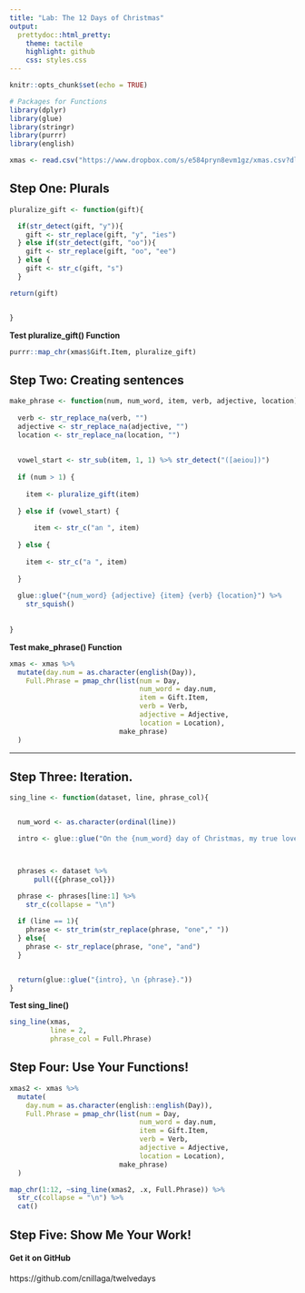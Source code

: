 ```yaml
---
title: "Lab: The 12 Days of Christmas"
output:
  prettydoc::html_pretty:
    theme: tactile
    highlight: github
    css: styles.css
---
```


```r
knitr::opts_chunk$set(echo = TRUE)

# Packages for Functions
library(dplyr)
library(glue)
library(stringr)
library(purrr)
library(english)
```




```r
xmas <- read.csv("https://www.dropbox.com/s/e584pryn8evm1gz/xmas.csv?dl=1")
```


## Step One:  Plurals


```r
pluralize_gift <- function(gift){

  if(str_detect(gift, "y")){
    gift <- str_replace(gift, "y", "ies")
  } else if(str_detect(gift, "oo")){
    gift <- str_replace(gift, "oo", "ee")
  } else {
    gift <- str_c(gift, "s")
  }

return(gift)


}
```


**Test pluralize_gift() Function**

```r
purrr::map_chr(xmas$Gift.Item, pluralize_gift)
```


## Step Two: Creating sentences


```r
make_phrase <- function(num, num_word, item, verb, adjective, location) {
  
  verb <- str_replace_na(verb, "")
  adjective <- str_replace_na(adjective, "")
  location <- str_replace_na(location, "")
  
  
  vowel_start <- str_sub(item, 1, 1) %>% str_detect("([aeiou])")
  
  if (num > 1) {
    
    item <- pluralize_gift(item)
    
  } else if (vowel_start) {
  
      item <- str_c("an ", item)
    
  } else {
    
    item <- str_c("a ", item)
    
  }
  
  glue::glue("{num_word} {adjective} {item} {verb} {location}") %>%
    str_squish()
  
  
}
```


**Test make_phrase() Function**


```r
xmas <- xmas %>%
  mutate(day.num = as.character(english(Day)), 
    Full.Phrase = pmap_chr(list(num = Day, 
                                num_word = day.num, 
                                item = Gift.Item, 
                                verb = Verb, 
                                adjective = Adjective, 
                                location = Location), 
                           make_phrase)
  )
```


---


## Step Three:  Iteration.

```r
sing_line <- function(dataset, line, phrase_col){


  num_word <- as.character(ordinal(line))

  intro <- glue::glue("On the {num_word} day of Christmas, my true love sent to me")



  phrases <- dataset %>% 
      pull({{phrase_col}})

  phrase <- phrases[line:1] %>% 
    str_c(collapse = "\n")
  
  if (line == 1){
    phrase <- str_trim(str_replace(phrase, "one"," "))
  } else{
    phrase <- str_replace(phrase, "one", "and")
  }


  return(glue::glue("{intro}, \n {phrase}."))
}


```


**Test sing_line()**


```r
sing_line(xmas, 
          line = 2, 
          phrase_col = Full.Phrase)

```

## Step Four: Use Your Functions!

```r
xmas2 <- xmas %>%
  mutate(
    day.num = as.character(english::english(Day)), 
    Full.Phrase = pmap_chr(list(num = Day, 
                                num_word = day.num, 
                                item = Gift.Item, 
                                verb = Verb, 
                                adjective = Adjective, 
                                location = Location), 
                           make_phrase)
  )

map_chr(1:12, ~sing_line(xmas2, .x, Full.Phrase)) %>%
  str_c(collapse = "\n") %>%
  cat()

```


## Step Five: Show Me Your Work! 

#### Get it on GitHub

https://github.com/cnillaga/twelvedays
